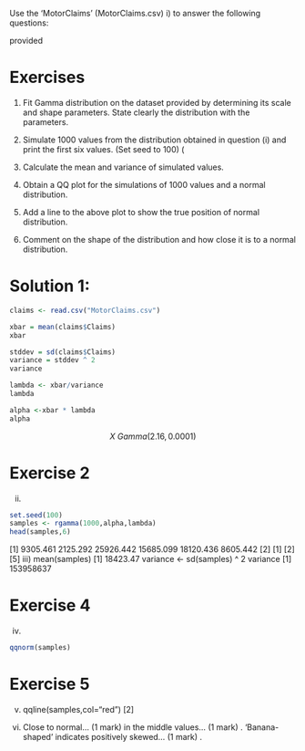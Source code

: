 Use the ‘MotorClaims’
(MotorClaims.csv)
i)
to
answer
the
following
questions:

provided

Exercises
===================================================

1. Fit Gamma distribution on the dataset provided by determining its scale and shape
parameters. State clearly the distribution with the parameters.

2. Simulate 1000 values from the distribution obtained in question (i) and print the first
six values. (Set seed to 100) (

3. Calculate the mean and variance of simulated values. 
4. Obtain a QQ plot for the simulations of 1000 values and a normal distribution. 
5. Add a line to the above plot to show the true position of normal distribution. 
6. Comment on the shape of the distribution and how close it is to a normal distribution.




Solution 1:
==========================================

```r
claims <- read.csv("MotorClaims.csv")

xbar = mean(claims$Claims)
xbar
```

```r
stddev = sd(claims$Claims)
variance = stddev ^ 2
variance
```

```r
lambda <- xbar/variance
lambda
```

```r
alpha <-xbar * lambda
alpha
```

$$X ~ Gamma (2.16, 0.0001)$$

Exercise 2
=========================================================================
ii)

```r
set.seed(100)
samples <- rgamma(1000,alpha,lambda)
head(samples,6)

```
[1] 9305.461 2125.292 25926.442 15685.099 18120.436
8605.442
[2]
[1]
[2]
[5]
iii)
mean(samples)
[1] 18423.47
variance <- sd(samples) ^ 2
variance
[1] 153958637



Exercise 4
=========================================================================
iv)
```r
qqnorm(samples)

```

Exercise 5
=========================================================================
v)
qqline(samples,col="red")
[2]
vi)
Close to normal... (1 mark) in the middle values... (1 mark) .
‘Banana-shaped’ indicates positively skewed... (1 mark) .


